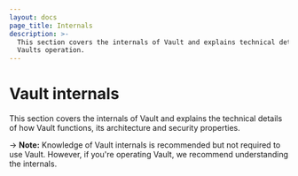```yaml
---
layout: docs
page_title: Internals
description: >-
  This section covers the internals of Vault and explains technical details of
  Vaults operation.
---
```


# Vault internals

This section covers the internals of Vault and explains the technical
details of how Vault functions, its architecture and security properties.

-> **Note:** Knowledge of Vault internals is recommended but not required to use Vault. However, if you're operating Vault, we recommend understanding the internals.

